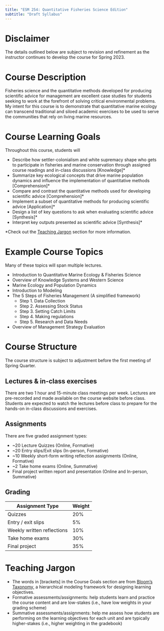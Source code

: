 ```yaml
---
title: "ESM 254: Quantitative Fisheries Science Edition"
subtitle: "Draft Syllabus"
---
```


# Disclaimer
The details outlined below are subject to revision and refinement as the instructor continues to develop the course for Spring 2023.

# Course Description
Fisheries science and the quantitative methods developed for producing scientific advice for management are excellent case studies for students seeking to work at the forefront of solving critical environmental problems. My intent for this course is to demonstrate that quantitative marine ecology can transcend traditional and siloed academic exercises to be used to serve the communities that rely on living marine resources.

# Course Learning Goals
Throughout this course, students will

- Describe how settler-colonialism and white supremacy shape who gets to participate in fisheries and marine conservation through assigned course readings and in-class discussions [Knowledge]* 
- Summarize key  ecological concepts that drive marine population dynamics and influence the implementation of quantitative methods [Comprehension]*
- Compare and contrast the quantitative methods used for developing scientific advice [Comprehension]*
- Implement a subset of quantitative methods for producing scientific advice [Application]*
- Design a list of key questions to ask when evaluating scientific advice [Synthesis]*
- Interpret key outputs presented as scientific advice [Synthesis]*

*Check out the [Teaching Jargon](#teaching-jargon) section for more information.

# Example Course Topics
Many of these topics will span multiple lectures.

- Introduction to Quantitative Marine Ecology & Fisheries Science
- Overview of Knowledge Systems and Western Science
- Marine Ecology and Population Dynamics
- Introduction to Modeling
- The 5 Steps of Fisheries Management (A simplified framework)
    - Step 1. Data Collection 
    - Step 2. Assessing Stock Status
    - Step 3. Setting Catch Limits
    - Step 4. Making regulations
    - Step 5. Research and Data Needs
- Overview of Management Strategy Evaluation

# Course Structure
The course structure is subject to adjustment before the first meeting of Spring Quarter.

## Lectures & in-class exercises
There are two 1 hour and 15-minute class meetings per week. Lectures are pre-recorded and made available on the course website before class. Students are expected to watch the lectures before class to prepare for the hands-on in-class discussions and exercises.

## Assignments
There are five graded assignment types:

- ~20 Lecture Quizzes (Online, Formative)
- ~20 Entry slips/Exit slips (In-person, Formative)
- ~10 Weekly short-form writing reflection assignments (Online, Formative)
- ~2 Take home exams (Online, Summative)
- Final project written report and presentation (Online and In-person, Summative)

## Grading
| Assignment Type | Weight |
| --------------- | ------ |
| Quizzes         | 20%    |
| Entry / exit slips | 5%  |
| Weekly written reflections | 10% |
| Take home exams | 30% |
| Final project | 35% |

# Teaching Jargon
- The words in [brackets] in the Course Goals section are from [Bloom's Taxonomy](https://en.wikipedia.org/wiki/Bloom%27s_taxonomy), a hierarchical modeling framework for designing learning objectives.
- Formative assessments/assignments: help students learn and practice the course content and are low-stakes (i.e., have low weights in your grading scheme)
- Summative assessments/assignments: help me assess how students are performing on the learning objectives for each unit and are typically higher-stakes (i.e., higher weighting in the gradebook)

